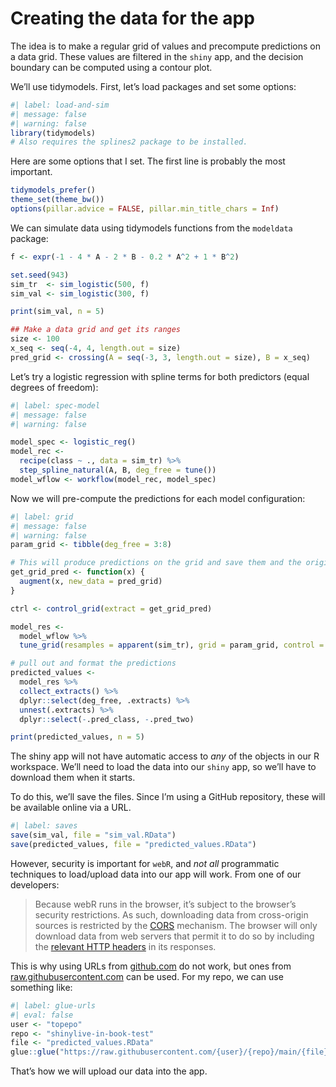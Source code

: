 # Creating the data for the app 

The idea is to make a regular grid of values and precompute predictions on a data grid. These values are filtered in the `shiny` app, and the decision boundary can be computed using a contour plot. 

We'll use tidymodels. First, let's load packages and set some options: 

```r
#| label: load-and-sim
#| message: false
#| warning: false
library(tidymodels)
# Also requires the splines2 package to be installed.
```

Here are some options that I set. The first line is probably the most important.

```r
tidymodels_prefer()
theme_set(theme_bw())
options(pillar.advice = FALSE, pillar.min_title_chars = Inf)
```

We can simulate data using tidymodels functions from the `modeldata` package: 

```r
f <- expr(-1 - 4 * A - 2 * B - 0.2 * A^2 + 1 * B^2)

set.seed(943)
sim_tr  <- sim_logistic(500, f)
sim_val <- sim_logistic(300, f)

print(sim_val, n = 5)

## Make a data grid and get its ranges
size <- 100
x_seq <- seq(-4, 4, length.out = size)
pred_grid <- crossing(A = seq(-3, 3, length.out = size), B = x_seq)
```

Let's try a logistic regression with spline terms for both predictors (equal degrees of freedom):

```r
#| label: spec-model
#| message: false
#| warning: false

model_spec <- logistic_reg()
model_rec <- 
  recipe(class ~ ., data = sim_tr) %>% 
  step_spline_natural(A, B, deg_free = tune())
model_wflow <- workflow(model_rec, model_spec)
```

Now we will pre-compute the predictions for each model configuration: 

```r
#| label: grid
#| message: false
#| warning: false
param_grid <- tibble(deg_free = 3:8)

# This will produce predictions on the grid and save them and the original data
get_grid_pred <- function(x) {
  augment(x, new_data = pred_grid)
}

ctrl <- control_grid(extract = get_grid_pred)

model_res <- 
  model_wflow %>% 
  tune_grid(resamples = apparent(sim_tr), grid = param_grid, control = ctrl)

# pull out and format the predictions
predicted_values <- 
  model_res %>% 
  collect_extracts() %>% 
  dplyr::select(deg_free, .extracts) %>% 
  unnest(.extracts) %>% 
  dplyr::select(-.pred_class, -.pred_two)

print(predicted_values, n = 5)
```

The shiny app will not have automatic access to _any_ of the objects in our R workspace. We'll need to load the data into our `shiny` app, so we'll have to download them when it starts. 

To do this, we'll save the files. Since I'm using a GitHub repository, these will be available online via a URL. 

```r
#| label: saves
save(sim_val, file = "sim_val.RData")
save(predicted_values, file = "predicted_values.RData")
```

However, security is important for `webR`, and *not all* programmatic techniques to load/upload data into our app will work. From one of our developers: 

> Because webR runs in the browser, it’s subject to the browser’s security restrictions. As such, downloading data from cross-origin sources is restricted by the [CORS](https://developer.mozilla.org/en-US/docs/Web/HTTP/CORS) mechanism. The browser will only download data from web servers that permit it to do so by including the [relevant HTTP headers](https://developer.mozilla.org/en-US/docs/Glossary/CORS) in its responses.

This is why using URLs from [github.com](github.com) do not work, but ones from [raw.githubusercontent.com](raw.githubusercontent.com) can be used. For my repo, we can use something like: 


```r
#| label: glue-urls
#| eval: false
user <- "topepo"
repo <- "shinylive-in-book-test"
file <- "predicted_values.RData"
glue::glue("https://raw.githubusercontent.com/{user}/{repo}/main/{file}")
```

That's how we will upload our data into the app. 
